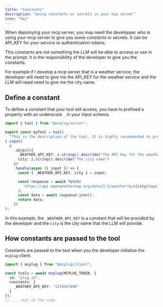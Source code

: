 ```yaml
---
title: "Constants"
description: "Using constants or secrets in your mcp server"
icon: "key"
---
```


When depoloying your mcp server, you may need the developper who is using your mcp server to give you some constants or secrets. It can be API_KEY for your service or authentication tokens.

This constants are not something the LLM will be able to access or use in the prompt. It is the responsibility of the developer to give you the constants.

For example if I develop a mcp server that is a weather service, the developer will need to give me the API_KEY for the weather service and the LLM will need need to give me the city name.

## Define a constant

To define a constant that your tool will access, you have to prefixed a property with an underscore `_` in your input schema.

```ts
import { tool } from "@mcplug/server";

export const myTool = tool(
  "This is the description of the tool. It is highly recommended to provide a detailed description of the tool."
).input(
  z
    .object({
      _WEATHER_API_KEY: z.string().describe("The API key for the weather service"),
      city: z.string().describe("The city name")
    })
    .handle(async ({ input }) => {
      const { _WEATHER_API_KEY, city } = input;

      const response = await fetch(
        `https://api.openweathermap.org/data/2.5/weather?q=${city}&appid=${_WEATHER_API_KEY}`
      );
      const data = await response.json();
      return data;
    })
);
```

In this example, the `_WEATHER_API_KEY` is a constant that will be provided by the developer and the `city` is the city name that the LLM will provide.

## How constants are passed to the tool

Constants are passed to the tool when you the developer initialize the `mcplug` client.

```ts
import { mcplug } from "@mcplug/client";

const tools = await mcplug(MCPLUG_TOKEN, {
  id: "plug_id",
  constants: {
    _WEATHER_API_KEY: "1234567890"
  }
});
// ... rest of the code
```
